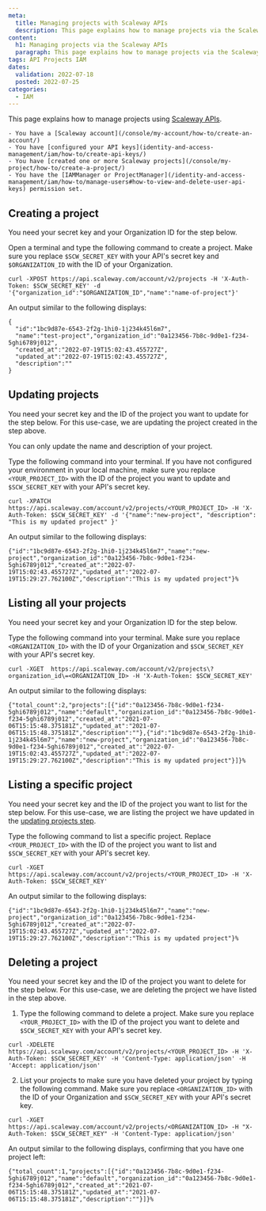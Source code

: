 ```yaml
---
meta:
  title: Managing projects with Scaleway APIs
  description: This page explains how to manage projects via the Scaleway APIs
content:
  h1: Managing projects via the Scaleway APIs
  paragraph: This page explains how to manage projects via the Scaleway APIs
tags: API Projects IAM
dates:
  validation: 2022-07-18
  posted: 2022-07-25
categories:
  - IAM
---
```


This page explains how to manage projects using [Scaleway APIs](https://developers.scaleway.com/en/).

<Message type="requirement">

    - You have a [Scaleway account](/console/my-account/how-to/create-an-account/)
    - You have [configured your API keys](identity-and-access-management/iam/how-to/create-api-keys/)
    - You have [created one or more Scaleway projects](/console/my-project/how-to/create-a-project/)
    - You have the [IAMManager or ProjectManager](/identity-and-access-management/iam/how-to/manage-users#how-to-view-and-delete-user-api-keys) permission set.

</Message>

## Creating a project

You need your secret key and your Organization ID for the step below.

Open a terminal and type the following command to create a project. Make sure you replace `$SCW_SECRET_KEY` with your API's secret key and `$ORGANIZATION_ID` with the ID of your Organization.

```
curl -XPOST https://api.scaleway.com/account/v2/projects -H 'X-Auth-Token: $SCW_SECRET_KEY' -d '{"organization_id":"$ORGANIZATION_ID","name":"name-of-project"}'
```
An output similar to the following displays:

```
{
  "id":"1bc9d87e-6543-2f2g-1hi0-1j234k45l6m7",
  "name":"test-project","organization_id":"0a123456-7b8c-9d0e1-f234-5ghi6789j012",
  "created_at":"2022-07-19T15:02:43.455727Z",
  "updated_at":"2022-07-19T15:02:43.455727Z",
  "description":""
}
```

## Updating projects

You need your secret key and the ID of the project you want to update for the step below. For this use-case, we are updating the project created in the step above.

<Message type="note">

 You can only update the name and description of your project.

</Message>

Type the following command into your terminal. If you have not configured your environment in your local machine, make sure you replace `<YOUR_PROJECT_ID>` with the ID of the project you want to update and `$SCW_SECRET_KEY` with your API's secret key.

```
curl -XPATCH https://api.scaleway.com/account/v2/projects/<YOUR_PROJECT_ID> -H 'X-Auth-Token: $SCW_SECRET_KEY' -d '{"name":"new-project", "description": "This is my updated project" }'
```

An output similar to the following displays:

```
{"id":"1bc9d87e-6543-2f2g-1hi0-1j234k45l6m7","name":"new-project","organization_id":"0a123456-7b8c-9d0e1-f234-5ghi6789j012","created_at":"2022-07-19T15:02:43.455727Z","updated_at":"2022-07-19T15:29:27.762100Z","description":"This is my updated project"}%  
```

## Listing all your projects

You need your secret key and your Organization ID for the step below.

Type the following command into your terminal. Make sure you replace `<ORGANIZATION_ID>` with the ID of your Organization and `$SCW_SECRET_KEY` with your API's secret key.

```
curl -XGET  https://api.scaleway.com/account/v2/projects\?organization_id\=<ORGANIZATION_ID> -H 'X-Auth-Token: $SCW_SECRET_KEY'
```

An output similar to the following displays:

```
{"total_count":2,"projects":[{"id":"0a123456-7b8c-9d0e1-f234-5ghi6789j012","name":"default","organization_id":"0a123456-7b8c-9d0e1-f234-5ghi6789j012","created_at":"2021-07-06T15:15:48.375181Z","updated_at":"2021-07-06T15:15:48.375181Z","description":""},{"id":"1bc9d87e-6543-2f2g-1hi0-1j234k45l6m7","name":"new-project","organization_id":"0a123456-7b8c-9d0e1-f234-5ghi6789j012","created_at":"2022-07-19T15:02:43.455727Z","updated_at":"2022-07-19T15:29:27.762100Z","description":"This is my updated project"}]}%
```
## Listing a specific project

You need your secret key and the ID of the project you want to list for the step below. For this use-case, we are listing the project we have updated in the [updating projects step](/identity-and-access-management/api-cli/managing-projects#updating-projects).

Type the following command to list a specific project. Replace `<YOUR_PROJECT_ID>` with the ID of the project you want to list and `$SCW_SECRET_KEY` with your API's secret key.

```
curl -XGET https://api.scaleway.com/account/v2/projects/<YOUR_PROJECT_ID> -H 'X-Auth-Token: $SCW_SECRET_KEY'
```

An output similar to the following displays:

```
{"id":"1bc9d87e-6543-2f2g-1hi0-1j234k45l6m7","name":"new-project","organization_id":"0a123456-7b8c-9d0e1-f234-5ghi6789j012","created_at":"2022-07-19T15:02:43.455727Z","updated_at":"2022-07-19T15:29:27.762100Z","description":"This is my updated project"}%
```

## Deleting a project

You need your secret key and the ID of the project you want to delete for the step below. For this use-case, we are deleting the project we have listed in the step above.

1. Type the following command to delete a project. Make sure you replace `<YOUR_PROJECT_ID>` with the ID of the project you want to delete and `$SCW_SECRET_KEY` with your API's secret key.

  ```
  curl -XDELETE https://api.scaleway.com/account/v2/projects/<YOUR_PROJECT_ID> -H 'X-Auth-Token: $SCW_SECRET_KEY' -H 'Content-Type: application/json' -H 'Accept: application/json'
  ```

2. List your projects to make sure you have deleted your project by typing the following command. Make sure you replace `<ORGANIZATION_ID>` with the ID of your Organization and `$SCW_SECRET_KEY` with your API's secret key.

```
curl -XGET https://api.scaleway.com/account/v2/projects/<ORGANIZATION_ID> -H "X-Auth-Token: $SCW_SECRET_KEY" -H 'Content-Type: application/json'
```

An output similar to the following displays, confirming that you have one project left:

```
{"total_count":1,"projects":[{"id":"0a123456-7b8c-9d0e1-f234-5ghi6789j012","name":"default","organization_id":"0a123456-7b8c-9d0e1-f234-5ghi6789j012","created_at":"2021-07-06T15:15:48.375181Z","updated_at":"2021-07-06T15:15:48.375181Z","description":""}]}%
```

